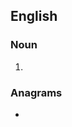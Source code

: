 ==English==

===Noun===
{{head|en|noun form}}

# {{plural of|bingle|lang=en}}

===Anagrams===
* {{anagrams|en|a=begilns|Eblings}}